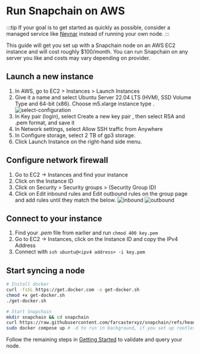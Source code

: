 # Run Snapchain on AWS

:::tip
If your goal is to get started as quickly as possible, consider a managed service like [Neynar](https://neynar.com/) instead of running your own node.
:::

This guide will get you set up with a Snapchain node on an AWS EC2 instance and will cost roughly $100/month. You can run Snapchain on any server you like and costs may vary depending on provider.


## Launch a new instance
1. In AWS, go to EC2 > Instances > Launch Instances
2. Give it a name and select Ubuntu Server 22.04 LTS (HVM), SSD Volume Type and 64-bit (x86). Choose m5.xlarge instance type .
![select-configuration](/images/select-configuration.png)
3. In Key pair (login), select Create a new key pair , then select RSA and .pem format, and save it
4. In Network settings, select Allow SSH traffic from Anywhere 
5. In Configure storage, select 2 TB of gp3 storage. 
6. Click Launch Instance on the right-hand side menu.

## Configure network firewall

1. Go to EC2 → Instances and find your instance
2. Click on the Instance ID
3. Click on Security > Security groups > (Security Group ID) 
4. Click on Edit inbound rules and Edit outbound rules on the group page and add rules until they match the below.
![inbound](/images/inbound.png)
![outbound](/images/outbound.png)

## Connect to your instance
1. Find your *.pem* file from earlier and run `chmod 400 key.pem`
2. Go to EC2 → Instances, click on the Instance ID and copy the IPv4 Address
3. Connect with `ssh ubuntu@<ipv4 address> -i key.pem`

## Start syncing a node

``` bash 
# Install docker
curl -fsSL https://get.docker.com -o get-docker.sh
chmod +x get-docker.sh
./get-docker.sh

# Start Snapchain
mkdir snapchain && cd snapchain
curl https://raw.githubusercontent.com/farcasterxyz/snapchain/refs/heads/main/docker-compose.mainnet.yml -o docker-compose.yml
sudo docker compose up # -d to run in background, if you set up rootless docker remove sudo
```

Follow the remaining steps in [Getting Started](/getting-started) to validate and query your node.